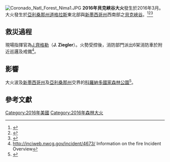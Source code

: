 {{Infobox wildfire 
|title= 2016年貝克峽谷大火
|image= Baker Canyon Fire from Phoenix.JPG
|caption= 在火場外200公里的[[鳳凰城|鳳凰城]]，亦能看見大火產生的[[煙霧|煙霧]]
|location= {{USA}}[[亞利桑那州|亞利桑那州]][[道格拉斯_(亞利桑那州)|道格拉斯]]東北部、[[新墨西哥州|新墨西哥州]]西南部之[[貝克峽谷|貝克峽谷]]
|coordinates={{Coord|31|24|14.40|N|109|4|48.00|W|display=inline title}}
|date= 2016年3月21日至4月7日
|time= 
|timezone= [[UTC-7|UTC-7]]
|acres= {{convert|7980|acre|km2}}
|source= 調查中
|landuse= 荒地
|buildings  = 0
|fatalities= 0
|injuries= 0
|perps= 
|motive= 
}}
[[File:Coronado_Natl_Forest_Nima1.JPG|thumb]]
'''2016年貝克峽谷大火'''發生於2016年3月。大火發生於[[亞利桑那州|亞利桑那州]][[道格拉斯_(亞利桑那州)|道格拉斯]]東北部與[[新墨西哥州|新墨西哥州]]西南部之[[貝克峽谷|貝克峽谷]]。<ref>{{cite news|last1=Walton|first1=Elizabeth|title=Baker Canyon Fire increases to 6,200 acres|url=http://www.tucsonnewsnow.com/story/31565816/baker-canyon-fire-increases-to-6200-acres|accessdate=25 March 2016|work=[[KOLD-TV|KOLD]]|date=25 March 2016|archive-date=2016-04-30|archive-url=https://web.archive.org/web/20160430193304/http://www.tucsonnewsnow.com/story/31565816/baker-canyon-fire-increases-to-6200-acres|dead-url=no}}</ref><ref name="KNXV">{{cite news|title=Baker Canyon Fire update: Blaze near Douglas grows to 6,800 acres|url=http://www.abc15.com/news/state/baker-canyon-fire-update-blaze-near-douglas-grows-to-6800-acres|accessdate=25 March 2016|work=[[KNXV|KNXV]]|date=25 March 2016|archive-url=https://web.archive.org/web/20160407022401/http://www.abc15.com/news/state/baker-canyon-fire-update-blaze-near-douglas-grows-to-6800-acres|archive-date=2016-04-07|dead-url=yes}}</ref><ref name="Cleveland">{{cite news|last1=Cleveland|first1=Claire|title=Baker Canyon Fire threatens 7 structures, including house|url=http://www.azcentral.com/story/news/local/arizona-breaking/2016/03/25/baker-canyon-fire-threatens-7-structures-including-house/82279292/|accessdate=26 March 2016|work=[[The_Arizona_Republic|The Arizona Republic]]|date=25 March 2016}}</ref>

==救災過程==
現場指揮官為[[J.齊格勒|J.齊格勒]]（'''J. Ziegler'''）。火勢受控後，消防部門派出6架消防車於附近巡邏及戒備<ref>http://inciweb.nwcg.gov/incident/4673/ {{Wayback|url=http://inciweb.nwcg.gov/incident/4673/ |date=20160426081441 }} Information on the fire Incident Overview</ref>。

==影響==
大火波及[[新墨西哥州|新墨西哥州]]及[[亞利桑那州|亞利桑那州]]交界的[[科羅納多國家森林公園|科羅納多國家森林公園]]<ref name="Reyes">{{cite news|last1=Reyes|first1=Anthony Victor|title=Baker Canyon Fire grows to 7,980 acres, 90 percent contained|url=http://www.kvoa.com/Clip/12320543/baker-canyon-fire-grows-to-7980-acres-90-percent-contained|accessdate=30 March 2016|work=[[KVOA|KVOA]]|date=28 March 2016|archive-url=https://web.archive.org/web/20160423134843/http://www.kvoa.com/Clip/12320543/baker-canyon-fire-grows-to-7980-acres-90-percent-contained|archive-date=2016-04-23|dead-url=yes}}</ref>。

==參考文獻==
{{Reflist}}

[[Category:2016年美國|Category:2016年美國]]
[[Category:2016年森林大火|Category:2016年森林大火]]